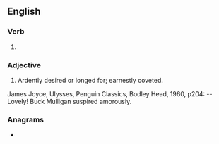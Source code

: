 ==English==

===Verb===
{{head|en|verb form}}

# {{en-past of|suspire}}

===Adjective===
{{en-adj}}

# {{lb|en|obsolete}} Ardently desired or longed for; earnestly coveted.
#: {{rfquotek|en|Sir H. Wotton}}
James Joyce, Ulysses, Penguin Classics, Bodley Head, 1960, p204:  --Lovely! Buck Mulligan suspired amorously.

===Anagrams===
* {{anagrams|en|a=deiprssu|dispurse|prusside}}